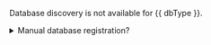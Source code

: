 Database discovery is not available for {{ dbType }}.

<details>
<summary>Manual database registration?</summary>
To register a {{ dbType }} database with your Teleport cluster, you must
configure the database manually via static config or dynamic `db` resource.

See the [database access reference](../../../reference/agent-services/database-access-reference/configuration.mdx) for more
information.
</details>
